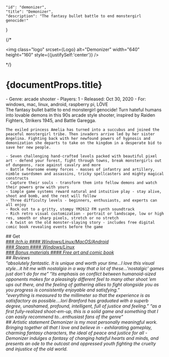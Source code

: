 

    "id": "demonizer",
    "title": "Demonizer",
    "description": "The fantasy bullet battle to end monstergirl genocide!"
}

{/* <section>
  <img
    class="logo"
    srcset={Logo}
    alt="Demonizer"
    width="640"
    height="160"
    style={{justifySelf:'center'}}
  />
</section> */}

# {documentProps.title}
<div class='grid'>
  <div>
    <Gallery items={GalleryItems} showActive={true} columns={2}/>
    - Genre: arcade shooter
    - Players: 1
    - Released: Oct 30, 2020
    - For: windows, mac, linux, android, raspberry pi, LÖVE
  </div>
  <div>
    The fantasy bullet battle to end monstergirl genocide! Turn hateful humans into lovable demons in this 90s arcade style shooter, inspired by Raiden Fighters, Strikers 1945, and Battle Garegga.

    The exiled princess Amelia has turned into a succubus and joined the peaceful monstergirl tribe. Then invaders arrive led by her sister Angelina. Fighting back with her newfound powers of hypnosis and demonization she departs to take on the kingdom in a desperate bid to save her new people.

    - Seven challenging hand-crafted levels packed with beautiful pixel art - defend your forest, fight through towns, break monstergirls out of dungeons, race against cavalry and more
    - Battle fearsome enemy forces - masses of infantry and artillery, nimble swordsmen and assassins, tricky spellcasters and mighty magical constructs
    - Capture their souls - transform them into fellow demons and watch their powers grow with yours
    - Simple game systems reward natural and intuitive play - stay alive, shoot and bomb, and the rest will follow
    - Three difficulty levels - beginners, enthusiasts, and experts can all enjoy
    - Rock out to a gritty, stompy YM2612 FM synth soundtrack
    - Rich retro visual customization - portrait or landscape, low or high res, smooth or sharp pixels, stretch or no stretch
    - A twist on the old monster-slaying story - includes free digital comic book revealing events before the game
  </div>
</div>
<section>
  ## Get
  <div class='grid'>
    <a target='__blank' href='https://ioribranford.itch.io/demonizer'>
      <hgroup>
        ### <i class='fa-brands fa-itch-io'/> itch.io
        #### Windows/Linux/MacOS/Android
      </hgroup>
    </a>
    <a target='__blank' href='https://store.steampowered.com/app/1091390/Demonizer'>
      <hgroup>
        ### <i class='fa-brands fa-steam'/> Steam
        #### Windows/Linux
      </hgroup>
    </a>
    <a href='/demonizer/bonus'>
      <hgroup>
        ### <i class='fa-solid fa-paintbrush'/> Bonus materials
        #### Free art and comic book
      </hgroup>
    </a>
  </div>
</section>
<section>
  ## Reviews
  <div class='grid'>
    <ReviewQuote source='The Electric Underground' href="https://www.youtube.com/watch?v=F_kMbAAn8X8">
      “absolutely fantastic. It is unique and worth your time...I love this visual style...it hit me with nostalgia in a way that a lot of these...'nostalgic' games just don't do for me”
    </ReviewQuote>
    <ReviewQuote source='Rice Digital' href='https://ricedigital.co.uk/blissful-death-demonizer/'>
      “Its emphasis on conflict between humanoid-sized opponents makes for a pleasingly different feel to many other shoot ’em ups out there, and the feeling of gathering allies to fight alongside you as you progress is consistently enjoyable and satisfying.”
    </ReviewQuote>
  </div>
  <div class='grid'>
    <ReviewQuote source='Isla de Monos' href='https://islademonos.com/analisis/demonizer-el-odio-al-diferente/'>
      “everything is measured to the millimeter so that the experience is as satisfactory as possible....Iori Branford has graduated with a superb degree, unashamed, profound, intelligent, full of justice and feeling.”
    </ReviewQuote>
    <ReviewQuote source='RFGeneration' href='http://rfgeneration.com/podcasts/shmupclub/?name=2021-04-16_stcc_episode_033_demonizer.mp3'>
      “as a first fully-realized shoot-em-up, this is a solid game and something that I can easily recommend to...enthusiast fans of the genre”
    </ReviewQuote>
  </div>
</section>
<section>
  ## Artistic statement
  Demonizer is my most personally meaningful work. Bringing together all that I love and believe in - exhilarating gameplay, charming fantasy characters, the ideal of peace and justice for all - Demonizer indulges a fantasy of changing hateful hearts and minds, and presents an ode to the outcast and oppressed youth fighting the cruelty and injustice of the old world.
</section>
